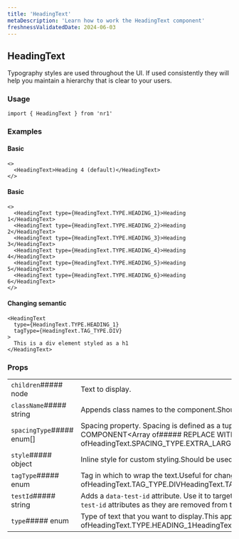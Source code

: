 ```yaml
---
title: 'HeadingText'
metaDescription: 'Learn how to work the HeadingText component'
freshnessValidatedDate: 2024-06-03
---
```

## HeadingText

Typography styles are used throughout the UI. If used consistently they will help you maintain a hierarchy that is clear to your users.

### Usage

```
import { HeadingText } from 'nr1'
```



### Examples

#### Basic

```
<>
  <HeadingText>Heading 4 (default)</HeadingText>
</>
```



#### Basic

```
<>
  <HeadingText type={HeadingText.TYPE.HEADING_1}>Heading 1</HeadingText>
  <HeadingText type={HeadingText.TYPE.HEADING_2}>Heading 2</HeadingText>
  <HeadingText type={HeadingText.TYPE.HEADING_3}>Heading 3</HeadingText>
  <HeadingText type={HeadingText.TYPE.HEADING_4}>Heading 4</HeadingText>
  <HeadingText type={HeadingText.TYPE.HEADING_5}>Heading 5</HeadingText>
  <HeadingText type={HeadingText.TYPE.HEADING_6}>Heading 6</HeadingText>
</>
```



#### Changing semantic

```
<HeadingText
  type={HeadingText.TYPE.HEADING_1}
  tagType={HeadingText.TAG_TYPE.DIV}
>
  This is a div element styled as a h1
</HeadingText>
```



### Props

|                            |                                                                                                                                                                                                                                                                                                                                                                                                                                                                                          |
| -------------------------- | ---------------------------------------------------------------------------------------------------------------------------------------------------------------------------------------------------------------------------------------------------------------------------------------------------------------------------------------------------------------------------------------------------------------------------------------------------------------------------------------- |
| `children`##### node       | Text to display.                                                                                                                                                                                                                                                                                                                                                                                                                                                                         |
| `className`##### string    | Appends class names to the component.Should be used only for positioning and spacing purposes.                                                                                                                                                                                                                                                                                                                                                                                           |
| `spacingType`##### enum\[] | Spacing property. Spacing is defined as a tuple of zero to four values, which follow the same conventions as CSS properties like `margin` or `padding`. To omit a value, use `SPACING_TYPE.OMIT`.##### REPLACE WITH CUSTOM COMPONENT&lt;Array of##### REPLACE WITH CUSTOM COMPONENT&lt;One ofHeadingText.SPACING_TYPE.EXTRA_LARGEHeadingText.SPACING_TYPE.LARGEHeadingText.SPACING_TYPE.MEDIUMHeadingText.SPACING_TYPE.NONEHeadingText.SPACING_TYPE.OMITHeadingText.SPACING_TYPE.SMALL>> |
| `style`##### object        | Inline style for custom styling.Should be used only for positioning and spacing purposes.                                                                                                                                                                                                                                                                                                                                                                                                |
| `tagType`##### enum        | Tag in which to wrap the text.Useful for changing the semantic meaning of the text. This does not apply any style.##### REPLACE WITH CUSTOM COMPONENT&lt;One ofHeadingText.TAG_TYPE.DIVHeadingText.TAG_TYPE.H1HeadingText.TAG_TYPE.H2HeadingText.TAG_TYPE.H3HeadingText.TAG_TYPE.H4HeadingText.TAG_TYPE.H5HeadingText.TAG_TYPE.H6>                                                                                                                                                       |
| `testId`##### string       | Adds a `data-test-id` attribute. Use it to target the component in unit and E2E tests.For a test id to be valid, prefix it with your nerdpack id, followed up by a dot.For example, `my-nerdpack.some-element`.**Note:** You might not see `data-test-id` attributes as they are removed from the DOM, to debug them pass a `e2e-test` query parameter to the URL.                                                                                                                       |
| `type`##### enum           | Type of text that you want to display.This applies styles according to the type.##### REPLACE WITH CUSTOM COMPONENT&lt;One ofHeadingText.TYPE.HEADING_1HeadingText.TYPE.HEADING_2HeadingText.TYPE.HEADING_3HeadingText.TYPE.HEADING_4HeadingText.TYPE.HEADING_5HeadingText.TYPE.HEADING_6>                                                                                                                                                                                               |